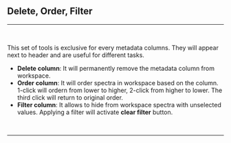 


## Delete, Order, Filter
<hr />
<br />

This set of tools is exclusive for every metadata columns. They will appear next to header and are useful for different tasks.

- **Delete column**: It will permanently remove the metadata column from workspace.
- **Order column**: It will order spectra in workspace based on the column. 1-click will ordern from lower to higher, 2-click from higher to lower. The third click will return to original order.
- **Filter column**: It allows to hide from workspace spectra with unselected values. Applying a filter will activate **clear filter** button.
<br />
<hr />
<br />
<SpectraTableFooterLinks imagePath={imagePath} />